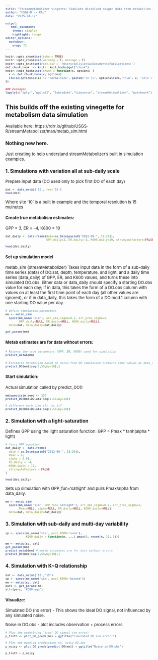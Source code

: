 ```yaml
---
title: "Streammetabolizer vingette: Simulate dissolved oxygen data from metabolism data"
author: "USGS-R -> KAL"
date: "2025-04-17"

output:
   html_document:
    theme: simplex
    highlight: tango
editor_options: 
  markdown: 
    wrap: 72
---
```


```{=html}
<style type="text/css">
body, td {font-size: 13px;}
code.r{font-size: 9px;}
pre {font-size: 11px}
</style>
```


```r
knitr::opts_chunk$set(echo = TRUE)
knitr::opts_chunk$set(warning = F, message = F)
knitr::opts_knit$set(root.dir = '/Users/kellyloria/Documents/Publications/')
def.chunk.hook  <- knitr::knit_hooks$get("chunk")
knitr::knit_hooks$set(chunk = function(x, options) {
  x <- def.chunk.hook(x, options)
  ifelse(options$size != "normalsize", paste0("\n \\", options$size,"\n\n", x, "\n\n \\normalsize"), x)
})
```


```r
### Packages
lapply(c("dplyr","ggplot2", "lubridate","tidyverse", "streamMetabolizer", "patchwork"), require, character.only=T)
```


## This builds off the existing vinegette for metabolism data simulation

Available here: https://rdrr.io/github/USGS-R/streamMetabolizer/man/metab_sim.html


### Nothing new here. 
Just creating to help understand streamMetabolizer's built in simulation examples.



### 1. Simulations with variation all at sub-daily scale

Prepare input data (DO used only to pick first DO of each day)

```r
dat <- data_metab('10', res='15')
head(dat)
```

Where site '10' is a built in example and the temporal resolution is 15 muinutes

#### Create true metabolism estimates:

GPP = 3, ER = –4, K600 = 19

```r

dat_daily <- data.frame(date=as.Date(paste0("2012-09-", 18:20)),
                        GPP.daily=3, ER.daily=-4, K600.daily=19, stringsAsFactors=FALSE)

head(dat_daily)
```


#### Set up simulation model

metab_sim {streamMetabolizer}
Takes input data in the form of a sub-daily time series (data) of DO.sat, depth, temperature, and light, and a daily time series (data_daily) of GPP, ER, and K600 values, and turns these into simulated DO.obs. Either data or data_daily should specify a starting DO.obs value for each day; if in data, this takes the form of a DO.obs column with values on at least the first time point of each day (all other values are ignored), or if in data_daily, this takes the form of a DO.mod.1 column with one starting DO value per day.

```r
# define simulation parameters
mm <- metab_sim(
  specs(mm_name('sim'), err_obs_sigma=0.1, err_proc_sigma=2,
        GPP_daily=NULL, ER_daily=NULL, K600_daily=NULL),
  data=dat, data_daily=dat_daily)

get_params(mm)
```

#### Metab estimates are for data without errors:

```r

# Returns the true parameters (GPP, ER, K600) used for simulation
predict_metab(mm) 
```

```r
# Estimates metabolism based on noise-free DO simulation (returns same values as data_daily).
predict_DO(mm)[seq(1,50,by=10),]
```

#### Start simulation: 

Actual simulation called by predict_DO()

```r

mm@specs$sim_seed <- 236
predict_DO(mm)$DO.obs[seq(1,50,by=10)]

# different each time (?) -is it?
predict_DO(mm)$DO.obs[seq(1,50,by=10)]

```


### 2. Simulation with a light-saturation

Defines GPP using the light saturation function:
GPP = Pmax * tanh(alpha * light)

```r

# fancy GPP equation
dat_daily <- data.frame(
  date = as.Date(paste0("2012-09-", 18:20)),
  Pmax = 8,
  alpha = 0.01,
  ER.daily = -4,
  K600.daily = 19,
  stringsAsFactors = FALSE
)

head(dat_daily)
```

Sets up simulation with GPP_fun='satlight' and pulls Pmax/alpha from data_daily.

```r
mm <- metab_sim(
  specs(mm_name('sim', GPP_fun='satlight'), err_obs_sigma=0.1, err_proc_sigma=2,
        Pmax=NULL, alpha=NULL, ER_daily=NULL, K600_daily=NULL),
  data=dat, data_daily=dat_daily)
```

### 3. Simulation with sub-daily and multi-day variability

```r

sp <- specs(mm_name('sim', pool_K600='none'),
            K600_daily = function(n, ...) pmax(0, rnorm(n, 10, 3)))

mm <- metab(sp, dat)
get_params(mm)
predict_metab(mm) # metab estimates are for data without errors
predict_DO(mm)[seq(1,50,by=10),]

```

### 4. Simulation with K~Q relationship

```r
dat <- data_metab('10','15')
sp <- specs(mm_name('sim', pool_K600='binned'))
mm <- metab(sp, dat)
pars <- get_params(mm)
attr(pars, 'K600_eqn')

```
#### Visualize:


Simulated DO (no error) - This shows the ideal DO signal, not influenced by any simulated noise.

Noise in DO.obs - plot includes observation + process errors.


```r
# Plot the underlying "true" DO signal (no error)
p_truth <- plot_DO_preds(mm) + ggtitle("Simulated DO (no error)")

# Plot the modeled predictions vs. noisy DO.obs
p_noisy <- plot_DO_preds(predict_DO(mm)) + ggtitle("Noise in DO.obs")

p_truth + p_noisy

```

